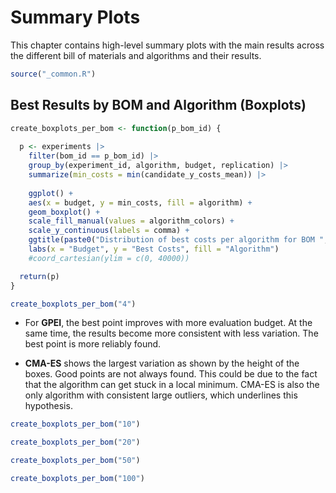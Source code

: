 # Summary Plots

This chapter contains high-level summary plots with the main results across the different bill of materials and algorithms and their results.

```r
source("_common.R")
```


## Best Results by BOM and Algorithm (Boxplots)

```r
create_boxplots_per_bom <- function(p_bom_id) {
  
  p <- experiments |> 
    filter(bom_id == p_bom_id) |> 
    group_by(experiment_id, algorithm, budget, replication) |>
    summarize(min_costs = min(candidate_y_costs_mean)) |> 
  
    ggplot() +
    aes(x = budget, y = min_costs, fill = algorithm) + 
    geom_boxplot() +
    scale_fill_manual(values = algorithm_colors) +
    scale_y_continuous(labels = comma) +
    ggtitle(paste0("Distribution of best costs per algorithm for BOM ", p_bom_id)) +
    labs(x = "Budget", y = "Best Costs", fill = "Algorithm")
    #coord_cartesian(ylim = c(0, 40000)) 

  return(p)
}

create_boxplots_per_bom("4")
```

- For **GPEI**, the best point improves with more evaluation budget. At the same time, the results become more consistent with less variation. The best point is more reliably found.

- **CMA-ES** shows the largest variation as shown by the height of the boxes. Good points are not always found. This could be due to the fact that the algorithm can get stuck in a local minimum. CMA-ES is also the only algorithm with consistent large outliers, which underlines this hypothesis.


```r
create_boxplots_per_bom("10")
```

```r
create_boxplots_per_bom("20")
```

```r
create_boxplots_per_bom("50")
```

```r
create_boxplots_per_bom("100")
```

